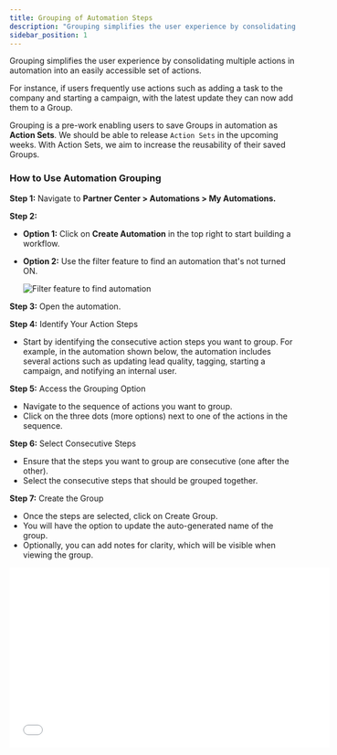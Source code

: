 ```yaml
---
title: Grouping of Automation Steps
description: "Grouping simplifies the user experience by consolidating multiple actions in automation into an easily accessible set of actions."
sidebar_position: 1
---
```


Grouping simplifies the user experience by consolidating multiple actions in automation into an easily accessible set of actions.

For instance, if users frequently use actions such as adding a task to the company and starting a campaign, with the latest update they can now add them to a Group. 

Grouping is a pre-work enabling users to save Groups in automation as **Action Sets**. We should be able to release `Action Sets` in the upcoming weeks. With Action Sets, we aim to increase the reusability of their saved Groups.

### **How to Use Automation Grouping**

**Step 1:** Navigate to **Partner Center > Automations > My Automations.**

**Step 2:** 

- **Option 1:** Click on **Create Automation** in the top right to start building a workflow.
- **Option 2:** Use the filter feature to find an automation that's not turned ON. 

  ![Filter feature to find automation](/img/automations/my-automations/grouping-automation-steps.jpg)

**Step 3:** Open the automation.

**Step 4:** Identify Your Action Steps

- Start by identifying the consecutive action steps you want to group. For example, in the automation shown below, the automation includes several actions such as updating lead quality, tagging, starting a campaign, and notifying an internal user.

**Step 5:** Access the Grouping Option

- Navigate to the sequence of actions you want to group.
- Click on the three dots (more options) next to one of the actions in the sequence.

**Step 6:** Select Consecutive Steps

- Ensure that the steps you want to group are consecutive (one after the other).
- Select the consecutive steps that should be grouped together.

**Step 7:** Create the Group

- Once the steps are selected, click on Create Group.
- You will have the option to update the auto-generated name of the group.
- Optionally, you can add notes for clarity, which will be visible when viewing the group.

<iframe src="//www.loom.com/embed/f07430494fb2428aaa39dc68e32d3a89" width="560" height="315" frameborder="0" allowfullscreen></iframe>